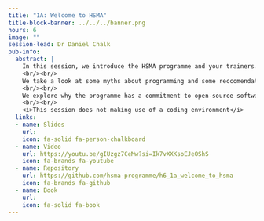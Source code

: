 ```yaml
---
title: "1A: Welcome to HSMA"
title-block-banner: ../../../banner.png
hours: 6
image: ""
session-lead: Dr Daniel Chalk
pub-info:
  abstract: |
    In this session, we introduce the HSMA programme and your trainers.
    <br/><br/>
    We take a look at some myths about programming and some reccomendations for how you might approach your programming journey.
    <br/><br/>
    We explore why the programme has a commitment to open-source software and why this matters, particularly for organisations like the NHS.
    <br/><br/>
    <i>This session does not making use of a coding environment</i>
  links:
  - name: Slides
    url:
    icon: fa-solid fa-person-chalkboard
  - name: Video
    url: https://youtu.be/gIUzgz7CeMw?si=Ik7vXXKsoEJeOShS
    icon: fa-brands fa-youtube
  - name: Repository
    url: https://github.com/hsma-programme/h6_1a_welcome_to_hsma
    icon: fa-brands fa-github
  - name: Book
    url:
    icon: fa-solid fa-book
---
```

